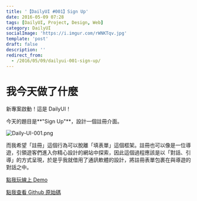 ```yaml
---
title: '【DailyUI #001】Sign Up'
date: 2016-05-09 07:28
tags: [DailyUI, Project, Design, Web]
category: DailyUI
socialImage: 'https://i.imgur.com/rWNKTqv.jpg'
template: 'post'
draft: false
description: ''
redirect_from:
  - /2016/05/09/dailyui-001-sign-up/
---
```


# 我今天做了什麼

新專案啟動！這是 DailyUI！

今天的題目是**"Sign Up"**，設計一個註冊介面。

![Daily-UI-001.png](https://i.imgur.com/rWNKTqv.jpg)

而我希望「註冊」這個行為可以脫離「填表單」這個框架。註冊也可以像是一位導遊，引領遊客們進入你精心設計的網站中探索，因此這個過程應該是以「對話、引導」的方式呈現，於是乎我就借用了通訊軟體的設計，將註冊表單包裹在與導遊的對話之中。

[點我玩線上 Demo](http://kamigami55.github.io/DailyUI/001_signup/)

[點我查看 Github 原始碼](https://github.com/Kamigami55/DailyUI/tree/master/001_signup)
